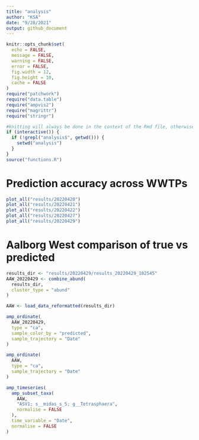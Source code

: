 ```yaml
---
title: "analysis"
author: "KSA"
date: "9/28/2021"
output: github_document
---
```


```r
knitr::opts_chunk$set(
  echo = FALSE,
  message = FALSE,
  warning = FALSE,
  error = FALSE,
  fig.width = 12,
  fig.height = 10,
  cache = FALSE
)
require("patchwork")
require("data.table")
require("ampvis2")
require("magrittr")
require("stringr")

#knitting will always be done in the context of the Rmd file, otherwise not
if (interactive()) {
  if (!grepl("analysis$", getwd())) {
    setwd("analysis")
  }
}
source("functions.R")
```

# Prediction accuracy across WWTPs

```r
plot_all("results/20220420")
plot_all("results/20220421")
plot_all("results/20220422")
plot_all("results/20220427")
plot_all("results/20220429")
```

# Aalborg West comparison of true vs predicted
```r
results_dir <- "results/20220429/results_20220429_182545"
AAW_20220429 <- combine_abund(
  results_dir,
  cluster_type = "abund"
)

AAW <- load_data_reformatted(results_dir)
```

```r
amp_ordinate(
  AAW_20220429,
  type = "ca",
  sample_color_by = "predicted",
  sample_trajectory = "Date"
)

amp_ordinate(
  AAW,
  type = "ca",
  sample_trajectory = "Date"
)
```

```r
amp_timeseries(
  amp_subset_taxa(
    AAW,
    "ASV1; s__midas_s_5; g__Tetrasphaera",
    normalise = FALSE
  ),
  time_variable = "Date",
  normalise = FALSE
)
```

